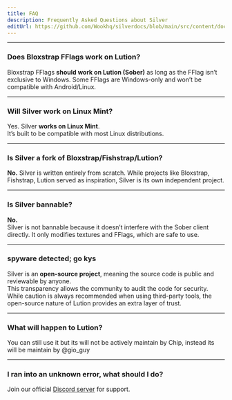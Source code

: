 ```yaml
---
title: FAQ
description: Frequently Asked Questions about Silver
editUrl: https://github.com/Wookhq/silverdocs/blob/main/src/content/docs/silver/faq.mdx
---
```


***

### Does Bloxstrap FFlags work on Lution?
Bloxstrap FFlags **should work on Lution (Sober)** as long as the FFlag isn’t exclusive to Windows. Some FFlags are Windows-only and won’t be compatible with Android/Linux.

***

### Will Silver work on Linux Mint?
Yes. Silver **works on Linux Mint**.  
It’s built to be compatible with most Linux distributions.

***

### Is Silver a fork of Bloxstrap/Fishstrap/Lution?
**No.** Silver is written entirely from scratch. While projects like Bloxstrap, Fishstrap, Lution served as inspiration, Silver is its own independent project.

***

### Is Silver bannable?
**No.**  
Silver is not bannable because it doesn’t interfere with the Sober client directly. It only modifies textures and FFlags, which are safe to use.

***

### spyware detected; go kys
Silver is an **open-source project**, meaning the source code is public and reviewable by anyone.  
This transparency allows the community to audit the code for security. While caution is always recommended when using third-party tools, the open-source nature of Lution provides an extra layer of trust.  

***

### What will happen to Lution?
You can still use it but its will not be actively maintain by Chip, instead its will be maintain by @gio_guy


***

### I ran into an unknown error, what should I do?

Join our official [Discord server](https://discord.com/invite/BXT7FYjTBa) for support.



<Analytics />
